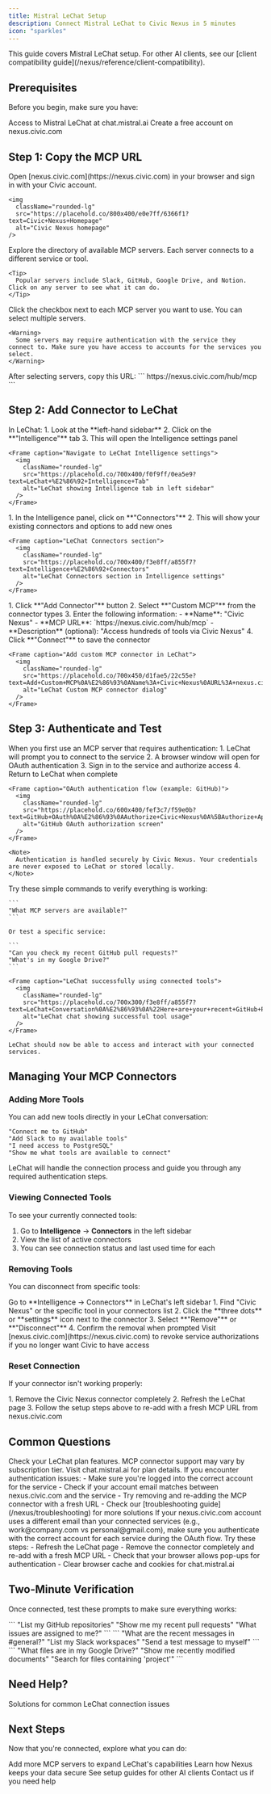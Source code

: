```yaml
---
title: Mistral LeChat Setup
description: Connect Mistral LeChat to Civic Nexus in 5 minutes
icon: "sparkles"
---
```


<Note>
  This guide covers Mistral LeChat setup. For other AI clients, see our [client compatibility guide](/nexus/reference/client-compatibility).
</Note>

## Prerequisites

Before you begin, make sure you have:

<CardGroup cols={2}>
  <Card title="Mistral LeChat" icon="robot" href="https://chat.mistral.ai">
    Access to Mistral LeChat at chat.mistral.ai
  </Card>
  <Card title="Civic Account" icon="user" href="https://nexus.civic.com">
    Create a free account on nexus.civic.com
  </Card>
</CardGroup>

## Step 1: Copy the MCP URL

<Steps>
  <Step title="Visit nexus.civic.com">
    Open [nexus.civic.com](https://nexus.civic.com) in your browser and sign in with your Civic account.

    <img
      className="rounded-lg"
      src="https://placehold.co/800x400/e0e7ff/6366f1?text=Civic+Nexus+Homepage"
      alt="Civic Nexus homepage"
    />
  </Step>

  <Step title="Browse available MCP servers">
    Explore the directory of available MCP servers. Each server connects to a different service or tool.

    <Tip>
      Popular servers include Slack, GitHub, Google Drive, and Notion. Click on any server to see what it can do.
    </Tip>
  </Step>

  <Step title="Select servers to connect">
    Click the checkbox next to each MCP server you want to use. You can select multiple servers.

    <Warning>
      Some servers may require authentication with the service they connect to. Make sure you have access to accounts for the services you select.
    </Warning>
  </Step>

  <Step title="Copy the MCP URL">
    After selecting servers, copy this URL:
    ```
    https://nexus.civic.com/hub/mcp
    ```

  </Step>
</Steps>

## Step 2: Add Connector to LeChat

<Steps>
  <Step title="Open LeChat Intelligence settings">
    In LeChat:
    1. Look at the **left-hand sidebar**
    2. Click on the **"Intelligence"** tab
    3. This will open the Intelligence settings panel

    <Frame caption="Navigate to LeChat Intelligence settings">
      <img
        className="rounded-lg"
        src="https://placehold.co/700x400/f0f9ff/0ea5e9?text=LeChat+%E2%86%92+Intelligence+Tab"
        alt="LeChat showing Intelligence tab in left sidebar"
      />
    </Frame>
  </Step>

  <Step title="Access Connectors section">
    1. In the Intelligence panel, click on **"Connectors"**
    2. This will show your existing connectors and options to add new ones

    <Frame caption="LeChat Connectors section">
      <img
        className="rounded-lg"
        src="https://placehold.co/700x400/f3e8ff/a855f7?text=Intelligence+%E2%86%92+Connectors"
        alt="LeChat Connectors section in Intelligence settings"
      />
    </Frame>
  </Step>

  <Step title="Add Custom MCP connector">
    1. Click **"Add Connector"** button
    2. Select **"Custom MCP"** from the connector types
    3. Enter the following information:
       - **Name**: "Civic Nexus"
       - **MCP URL**: `https://nexus.civic.com/hub/mcp`
       - **Description** (optional): "Access hundreds of tools via Civic Nexus"
    4. Click **"Connect"** to save the connector

    <Frame caption="Add custom MCP connector in LeChat">
      <img
        className="rounded-lg"
        src="https://placehold.co/700x450/d1fae5/22c55e?text=Add+Custom+MCP%0A%E2%86%93%0AName%3A+Civic+Nexus%0AURL%3A+nexus.civic.com%2Fhub%2Fmcp%0A%5BConnect%5D"
        alt="LeChat Custom MCP connector dialog"
      />
    </Frame>
  </Step>
</Steps>

## Step 3: Authenticate and Test

<Steps>
  <Step title="Complete authentication">
    When you first use an MCP server that requires authentication:
    1. LeChat will prompt you to connect to the service
    2. A browser window will open for OAuth authentication
    3. Sign in to the service and authorize access
    4. Return to LeChat when complete

    <Frame caption="OAuth authentication flow (example: GitHub)">
      <img
        className="rounded-lg"
        src="https://placehold.co/600x400/fef3c7/f59e0b?text=GitHub+OAuth%0A%E2%86%93%0AAuthorize+Civic+Nexus%0A%5BAuthorize+Application%5D"
        alt="GitHub OAuth authorization screen"
      />
    </Frame>

    <Note>
      Authentication is handled securely by Civic Nexus. Your credentials are never exposed to LeChat or stored locally.
    </Note>
  </Step>

  <Step title="Test your connection">
    Try these simple commands to verify everything is working:

    ```
    "What MCP servers are available?"
    ```

    Or test a specific service:

    ```
    "Can you check my recent GitHub pull requests?"
    "What's in my Google Drive?"
    ```

    <Frame caption="LeChat successfully using connected tools">
      <img
        className="rounded-lg"
        src="https://placehold.co/700x300/f3e8ff/a855f7?text=LeChat+Conversation%0A%E2%86%93%0A%22Here+are+your+recent+GitHub+PRs%3A%22%0A%E2%80%A2+Fix+login+bug+%28%23123%29%0A%E2%80%A2+Add+new+feature+%28%23124%29"
        alt="LeChat chat showing successful tool usage"
      />
    </Frame>

    LeChat should now be able to access and interact with your connected services.
  </Step>
</Steps>

## Managing Your MCP Connectors

### Adding More Tools

You can add new tools directly in your LeChat conversation:

```
"Connect me to GitHub"
"Add Slack to my available tools"
"I need access to PostgreSQL"
"Show me what tools are available to connect"
```

LeChat will handle the connection process and guide you through any required authentication steps.

### Viewing Connected Tools

To see your currently connected tools:
1. Go to **Intelligence** → **Connectors** in the left sidebar
2. View the list of active connectors
3. You can see connection status and last used time for each

### Removing Tools

You can disconnect from specific tools:

<Steps>
  <Step title="Access connector settings">
    Go to **Intelligence → Connectors** in LeChat's left sidebar
  </Step>

  <Step title="Remove connector">
    1. Find "Civic Nexus" or the specific tool in your connectors list
    2. Click the **three dots** or **settings** icon next to the connector
    3. Select **"Remove"** or **"Disconnect"**
    4. Confirm the removal when prompted
  </Step>

  <Step title="Clean up authorizations (optional)">
    Visit [nexus.civic.com](https://nexus.civic.com) to revoke service authorizations if you no longer want Civic to have access
  </Step>
</Steps>

### Reset Connection

If your connector isn't working properly:

<Steps>
  <Step title="Complete reset">
    1. Remove the Civic Nexus connector completely
    2. Refresh the LeChat page
    3. Follow the setup steps above to re-add with a fresh MCP URL from nexus.civic.com
  </Step>
</Steps>

## Common Questions

<AccordionGroup>
  <Accordion title="Is MCP support available on all LeChat plans?">
    Check your LeChat plan features. MCP connector support may vary by subscription tier. Visit chat.mistral.ai for plan details.
  </Accordion>

  <Accordion title="What if authentication fails?">
    If you encounter authentication issues:
    - Make sure you're logged into the correct account for the service
    - Check if your account email matches between nexus.civic.com and the service
    - Try removing and re-adding the MCP connector with a fresh URL
    - Check our [troubleshooting guide](/nexus/troubleshooting) for more solutions
  </Accordion>

  <Accordion title="Can I use different email addresses?">
    If your nexus.civic.com account uses a different email than your connected services (e.g., work@company.com vs personal@gmail.com), make sure you authenticate with the correct account for each service during the OAuth flow.
  </Accordion>

  <Accordion title="My connector shows as disconnected">
    Try these steps:
    - Refresh the LeChat page
    - Remove the connector completely and re-add with a fresh MCP URL
    - Check that your browser allows pop-ups for authentication
    - Clear browser cache and cookies for chat.mistral.ai
  </Accordion>
</AccordionGroup>

## Two-Minute Verification

Once connected, test these prompts to make sure everything works:

<Tabs>
  <Tab title="If you selected GitHub">
    ```
    "List my GitHub repositories"
    "Show me my recent pull requests"
    "What issues are assigned to me?"
    ```
  </Tab>
  <Tab title="If you selected Slack">
    ```
    "What are the recent messages in #general?"
    "List my Slack workspaces"
    "Send a test message to myself"
    ```
  </Tab>
  <Tab title="If you selected Google Drive">
    ```
    "What files are in my Google Drive?"
    "Show me recently modified documents"
    "Search for files containing 'project'"
    ```
  </Tab>
</Tabs>

## Need Help?

<Card title="Troubleshooting Guide" icon="wrench" href="/nexus/troubleshooting">
  Solutions for common LeChat connection issues
</Card>

## Next Steps

Now that you're connected, explore what you can do:

<CardGroup cols={2}>
  <Card title="Browse More Servers" icon="server" href="/nexus/reference/servers">
    Add more MCP servers to expand LeChat's capabilities
  </Card>
  <Card title="Security Details" icon="shield-check" href="/nexus/reference/security">
    Learn how Nexus keeps your data secure
  </Card>
  <Card title="Client Compatibility" icon="table" href="/nexus/reference/client-compatibility">
    See setup guides for other AI clients
  </Card>
  <Card title="Get Support" icon="message-circle" href="https://civickey.typeform.com/to/qJ5mieBw">
    Contact us if you need help
  </Card>
</CardGroup>